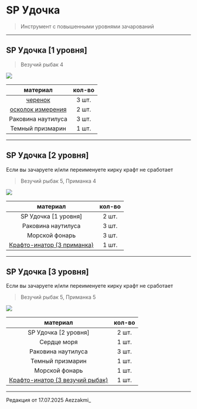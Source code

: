 # SP Удочка
> Инструмент с повышенными уровнями зачарований

--------

## SP Удочка [1 уровня]
> Везучий рыбак 4

<img src="https://raw.githubusercontent.com/mc-eternity/web-wikipages/refs/heads/master/assets/spfish1.webp" />

| материал | кол-во |
| :---------: | :---------: |
| [черенок](https://www.etty.su/docs/wiki-survival/seasonpass/material) | 3 шт. |
| [осколок измерения](https://www.etty.su/docs/wiki-survival/seasonpass/material) | 2 шт. |
| Раковина наутилуса | 3 шт. |
| Темный призмарин | 1 шт. |

--------

## SP Удочка [2 уровня]
<Badge bgColor="#FF3333" textColor="#FFFFFF">Если вы зачаруете и/или переименуете кирку крафт не сработает</Badge>
> Везучий рыбак 5, Приманка 4

<img src="https://raw.githubusercontent.com/mc-eternity/web-wikipages/refs/heads/master/assets/spfish2.webp" />

| материал | кол-во |
| :---------: | :---------: |
| SP Удочка [1 уровня] | 2 шт. |
| Раковина наутилуса | 3 шт. |
| Морской фонарь | 3 шт. |
| [Крафто-инатор (3 приманка)](https://www.etty.su/docs/wiki-survival/seasonpass/craftinator) | 1 шт. |

--------

## SP Удочка [3 уровня]
<Badge bgColor="#FF3333" textColor="#FFFFFF">Если вы зачаруете и/или переименуете кирку крафт не сработает</Badge>
> Везучий рыбак 5, Приманка 5

<img src="https://raw.githubusercontent.com/mc-eternity/web-wikipages/refs/heads/master/assets/spfish3.webp" />

| материал | кол-во |
| :---------: | :---------: |
| SP Удочка [2 уровня] | 2 шт. |
| Сердце моря | 1 шт. |
| Раковина наутилуса | 3 шт. |
| Темный призмарин | 1 шт. |
| Морской фонарь | 1 шт. |
| [Крафто-инатор (3 везучий рыбак)](https://www.etty.su/docs/wiki-survival/seasonpass/craftinator) | 1 шт. |

--------

<Badge bgColor="#ffad47" textColor="#000000">Редакция от 17.07.2025</Badge> <Badge bgColor="#88bfbd" textColor="#000000">Aezzakmi_</Badge>
